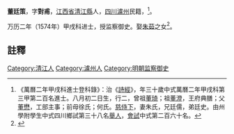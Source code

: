 {{明清人物信息框
| 姓名 = 董廷策
| 原名 =
| 圖片名稱= 
| 圖片大小 =
| 圖片說明 = 
| 最高職務 = 監察御史
| 國家 = 大明 
| 爵位 =
| 籍貫 = [[江西省|江西省]][[清江縣|清江縣]]
| 族裔 = 
| 旗籍 = 
| 字號 = 
| 諡號 =
| 出生日期 = 八月初二日
| 出生地點 =
| 逝世日期 = 
| 逝世地點 =
| 墓葬 =
| 配偶 = 朱氏
| 親屬 = 曾祖[[董琦|董琦]]，祖[[董澄|董澄]]，父[[董懋|董懋]]，前母徐氏；何氏
| 出身 =
* 萬曆二年甲戌科進士
| 經歷 =
| 著作 = 
}}
'''董廷策'''{{BD|1545年||1604年||}}，字'''對甫'''，[[江西省|江西省]][[清江縣|清江縣]]人，[[四川|四川]][[瀘州|瀘州]]民籍，<ref>《萬曆二年甲戌科進士登科錄》：治《[[詩經|詩經]]》，年三十歲中式萬曆二年甲戌科第三甲第二百名進士。八月初二日生，行二，曾祖[[董琦|董琦]]；祖[[董澄|董澄]]，王府典膳；父[[董懋|董懋]]，工部主事；前母徐氏；何氏。[[慈侍下|慈侍下]]，妻朱氏，兄廷儒，弟廷史。由州學附學生中式四川鄉試第三十八名[[舉人|舉人]]，[[會試|會試]]中式第二百六十名。</ref>。

万历二年（1574年）甲戌科进士，授监察御史。娶[[朱茹|朱茹]]之女<ref>{{cite news|author=董代富|title=泸州朱沟与明代三进士|url=http://szb.luzhou.gov.cn/Article/ShowArticle.asp?ArticleID=823|accessdate=2013-08-11|newspaper=泸州史志|deadurl=yes|archiveurl=https://web.archive.org/web/20150706182637/http://szb.luzhou.gov.cn/Article/ShowArticle.asp?ArticleID=823|archivedate=2015-07-06}}</ref>。

==註釋==
{{reflist}}
{{明朝人物小作品}}
{{萬曆二年甲戌科殿试金榜}}

{{Authority control}}
{{DEFAULTSORT:Dong董}}
[[Category:清江人|Category:清江人]]
[[Category:瀘州人|Category:瀘州人]]
[[Category:明朝监察御史|Category:明朝监察御史]]